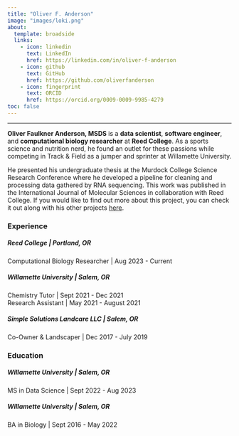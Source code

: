 ```yaml
---
title: "Oliver F. Anderson"
image: "images/loki.png"
about:
  template: broadside
  links:
    - icon: linkedin
      text: LinkedIn
      href: https://linkedin.com/in/oliver-f-anderson
    - icon: github
      text: GitHub
      href: https://github.com/oliverfanderson
    - icon: fingerprint
      text: ORCID
      href: https://orcid.org/0009-0009-9985-4279
toc: false
---
```


------------------------------------------------------------------------

<strong>**Oliver Faulkner Anderson, MSDS**</strong> is a <strong>data scientist</strong>, <strong>software engineer</strong>, and <strong>computational biology researcher</strong> at <strong>Reed College</strong>. As a sports science and nutrition nerd, he found an outlet for these passions while competing in Track & Field as a jumper and sprinter at Willamette University.

He presented his undergraduate thesis at the Murdock College Science Research Conference where he developed a pipeline for cleaning and processing data gathered by RNA sequencing. This work was published in the International Journal of Molecular Sciences in collaboration with Reed College. If you would like to find out more about this project, you can check it out along with his other projects [here](projects.qmd "Projects Page").

### Experience

##### **Reed College** \| Portland, OR

Computational Biology Researcher \| Aug 2023 - Current

##### **Willamette University** \| Salem, OR

Chemistry Tutor \| Sept 2021 - Dec 2021<br>Research Assistant \| May 2021 - August 2021

##### **Simple Solutions Landcare LLC** \| Salem, OR

Co-Owner & Landscaper \| Dec 2017 - July 2019

### Education

##### **Willamette University** \| Salem, OR

MS in Data Science \| Sept 2022 - Aug 2023

##### **Willamette University** \| Salem, OR

BA in Biology \| Sept 2016 - May 2022